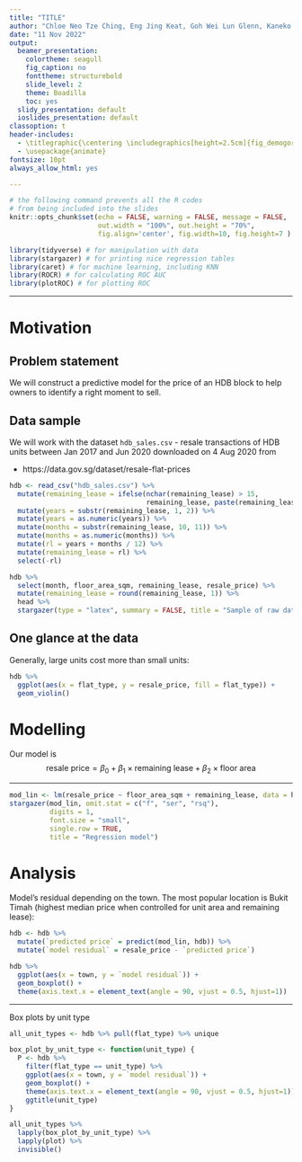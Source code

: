 ```yaml
---
title: "TITLE"
author: "Chloe Neo Tze Ching, Eng Jing Keat, Goh Wei Lun Glenn, Kaneko Yoshiki, Tan Wei Keong"
date: "11 Nov 2022"
output:
  beamer_presentation:
    colortheme: seagull
    fig_caption: no
    fonttheme: structurebold
    slide_level: 2
    theme: Boadilla
    toc: yes
  slidy_presentation: default
  ioslides_presentation: default
classoption: t
header-includes: 
  - \titlegraphic{\centering \includegraphics[height=2.5cm]{fig_demogorgon.jpeg}}
  - \usepackage{animate}
fontsize: 10pt
always_allow_html: yes

---
```


```r
# the following command prevents all the R codes 
# from being included into the slides
knitr::opts_chunk$set(echo = FALSE, warning = FALSE, message = FALSE,
                      out.width = "100%", out.height = "70%",
                      fig.align='center', fig.width=10, fig.height=7 )

library(tidyverse) # for manipulation with data
library(stargazer) # for printing nice regression tables
library(caret) # for machine learning, including KNN
library(ROCR) # for calculating ROC AUC
library(plotROC) # for plotting ROC 

```

---


# Motivation

## Problem statement

We will construct a predictive model for the price of an HDB block to help owners to identify a right moment to sell.

\medskip

\begin{figure}
\centering
\includegraphics[width = 0.8\textwidth]{fig_hdb}
\end{figure}


## Data sample

We will work with the dataset `hdb_sales.csv` - resale 
transactions of HDB units between Jan 2017 and Jun 2020
downloaded on 4 Aug 2020 from

* https://data.gov.sg/dataset/resale-flat-prices

```r
hdb <- read_csv("hdb_sales.csv") %>%
  mutate(remaining_lease = ifelse(nchar(remaining_lease) > 15,
                                  remaining_lease, paste(remaining_lease, "00 months"))) %>%
  mutate(years = substr(remaining_lease, 1, 2)) %>%
  mutate(years = as.numeric(years)) %>%
  mutate(months = substr(remaining_lease, 10, 11)) %>%
  mutate(months = as.numeric(months)) %>%
  mutate(rl = years + months / 12) %>%
  mutate(remaining_lease = rl) %>%
  select(-rl)

hdb %>%
  select(month, floor_area_sqm, remaining_lease, resale_price) %>%
  mutate(remaining_lease = round(remaining_lease, 1)) %>%
  head %>%
  stargazer(type = "latex", summary = FALSE, title = "Sample of raw data")
```



## One glance at the data

Generally, large units cost more than small units:

```r
hdb %>%
  ggplot(aes(x = flat_type, y = resale_price, fill = flat_type)) +
  geom_violin()
```


# Modelling

Our model is 
$$
\mbox{resale price} = \beta_0+\beta_1\times\mbox{remaining lease} +
\beta_2\times\mbox{floor area}
$$


---

```r
mod_lin <- lm(resale_price ~ floor_area_sqm + remaining_lease, data = hdb)
stargazer(mod_lin, omit.stat = c("f", "ser", "rsq"), 
          digits = 1,
          font.size = "small",
          single.row = TRUE,
          title = "Regression model")
```

# Analysis

Model's residual depending on the town. The most popular location is Bukit Timah (highest median price when controlled for unit area and remaining lease):

```r
hdb <- hdb %>%
  mutate(`predicted price` = predict(mod_lin, hdb)) %>%
  mutate(`model residual` = resale_price - `predicted price`)

hdb %>%
  ggplot(aes(x = town, y = `model residual`)) +
  geom_boxplot() +
  theme(axis.text.x = element_text(angle = 90, vjust = 0.5, hjust=1))

```

---

Box plots by unit type

```r

all_unit_types <- hdb %>% pull(flat_type) %>% unique

box_plot_by_unit_type <- function(unit_type) {
  P <- hdb %>%
    filter(flat_type == unit_type) %>%
    ggplot(aes(x = town, y = `model residual`)) +
    geom_boxplot() +
    theme(axis.text.x = element_text(angle = 90, vjust = 0.5, hjust=1)) +
    ggtitle(unit_type)
}

all_unit_types %>%
  lapply(box_plot_by_unit_type) %>%
  lapply(plot) %>%
  invisible()
```


